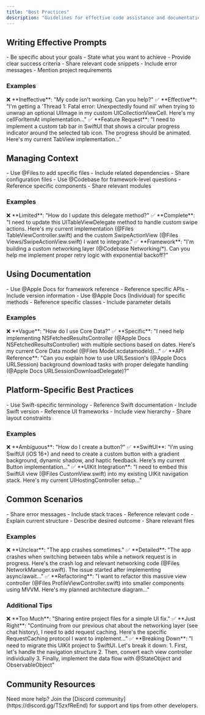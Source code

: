 ```yaml
---
title: "Best Practices"
description: "Guidelines for effective code assistance and documentation usage in Alex Sidebar"
---
```


## Writing Effective Prompts

<CardGroup cols={2}>
  <Card title="Clear Objectives" icon="target">
    - Be specific about your goals
    - State what you want to achieve
    - Provide clear success criteria
  </Card>

  <Card title="Contextual Details" icon="layer-group">
    - Share relevant code snippets
    - Include error messages
    - Mention project requirements
  </Card>
</CardGroup>

### Examples

<Note>
  ❌ **Ineffective**: "My code isn't working. Can you help?"
</Note>

<Note>
  ✅ **Effective**: "I'm getting a 'Thread 1: Fatal error: Unexpectedly found nil' when trying to unwrap an optional UIImage in my custom UICollectionViewCell. Here's my cellForItemAt implementation..."
</Note>

<Note>
  ✅ **Feature Request**: "I need to implement a custom tab bar in SwiftUI that shows a circular progress indicator around the selected tab icon. The progress should be animated. Here's my current TabView implementation..."
</Note>

## Managing Context

<CardGroup cols={2}>
  <Card title="File Context" icon="folder">
    - Use @Files to add specific files
    - Include related dependencies
    - Share configuration files
  </Card>

  <Card title="Codebase Context" icon="code">
    - Use @Codebase for framework-level questions
    - Reference specific components
    - Share relevant modules
  </Card>
</CardGroup>

### Examples

<Note>
  ❌ **Limited**: "How do I update this delegate method?"
</Note>

<Note>
  ✅ **Complete**: "I need to update this UITableViewDelegate method to handle custom swipe actions. Here's my current implementation (@Files TableViewController.swift) and the custom SwipeActionView (@Files Views/SwipeActionView.swift) I want to integrate."
</Note>

<Note>
  ✅ **Framework**: "I'm building a custom networking layer (@Codebase Networking/*). Can you help me implement proper retry logic with exponential backoff?"
</Note>

## Using Documentation

<CardGroup cols={2}>
  <Card title="Apple Documentation" icon="apple">
    - Use @Apple Docs for framework reference
    - Reference specific APIs
    - Include version information
  </Card>

  <Card title="Individual Docs" icon="book">
    - Use @Apple Docs (Individual) for specific methods
    - Reference specific classes
    - Include parameter details
  </Card>
</CardGroup>

### Examples

<Note>
  ❌ **Vague**: "How do I use Core Data?"
</Note>

<Note>
  ✅ **Specific**: "I need help implementing NSFetchedResultsController (@Apple Docs NSFetchedResultsController) with multiple sections based on dates. Here's my current Core Data model (@Files Model.xcdatamodeld)..."
</Note>

<Note>
  ✅ **API Reference**: "Can you explain how to use URLSession's (@Apple Docs URLSession) background download tasks with proper delegate handling (@Apple Docs URLSessionDownloadDelegate)?"
</Note>

## Platform-Specific Best Practices

<CardGroup cols={2}>
  <Card title="Swift Best Practices" icon="swift">
    - Use Swift-specific terminology
    - Reference Swift documentation
    - Include Swift version
  </Card>

  <Card title="UIKit/AppKit" icon="code">
    - Reference UI frameworks
    - Include view hierarchy
    - Share layout constraints
  </Card>
</CardGroup>

### Examples

<Note>
  ❌ **Ambiguous**: "How do I create a button?"
</Note>

<Note>
  ✅ **SwiftUI**: "I'm using SwiftUI (iOS 16+) and need to create a custom button with a gradient background, dynamic shadow, and haptic feedback. Here's my current Button implementation..."
</Note>

<Note>
  ✅ **UIKit Integration**: "I need to embed this SwiftUI view (@Files CustomView.swift) into my existing UIKit navigation stack. Here's my current UIHostingController setup..."
</Note>

## Common Scenarios

<CardGroup cols={2}>
  <Card title="Debugging" icon="bug">
    - Share error messages
    - Include stack traces
    - Reference relevant code
  </Card>

  <Card title="Refactoring" icon="code-branch">
    - Explain current structure
    - Describe desired outcome
    - Share relevant files
  </Card>
</CardGroup>

### Examples

<Note>
  ❌ **Unclear**: "The app crashes sometimes."
</Note>

<Note>
  ✅ **Detailed**: "The app crashes when switching between tabs while a network request is in progress. Here's the crash log and relevant networking code (@Files NetworkManager.swift). The issue started after implementing async/await..."
</Note>

<Note>
  ✅ **Refactoring**: "I want to refactor this massive view controller (@Files ProfileViewController.swift) into smaller components using MVVM. Here's my planned architecture diagram..."
</Note>

### Additional Tips

<Note>
  ❌ **Too Much**: "Sharing entire project files for a simple UI fix."
</Note>

<Note>
  ✅ **Just Right**: "Continuing from our previous chat about the networking layer (see chat history), I need to add request caching. Here's the specific RequestCaching protocol I want to implement..."
</Note>

<Note>
  ✅ **Breaking Down**: "I need to migrate this UIKit project to SwiftUI. Let's break it down:
  1. First, let's handle the navigation structure
  2. Then, convert each view controller individually
  3. Finally, implement the data flow with @StateObject and ObservableObject"
</Note>

## Community Resources

<Note>
  Need more help? Join the [Discord community](https://discord.gg/T5zxfReEnd) for support and tips from other developers.
</Note>